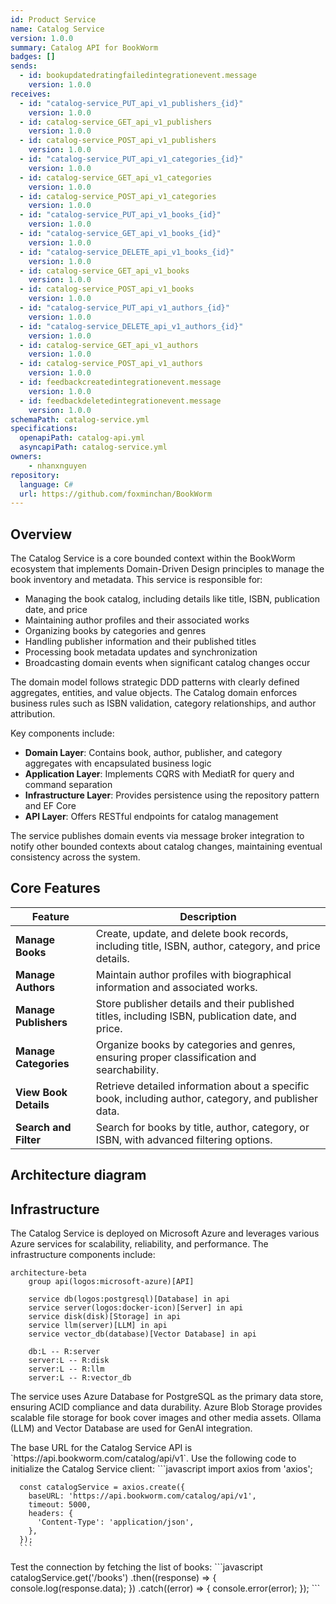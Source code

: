 ```yaml
---
id: Product Service
name: Catalog Service
version: 1.0.0
summary: Catalog API for BookWorm
badges: []
sends:
  - id: bookupdatedratingfailedintegrationevent.message
    version: 1.0.0
receives:
  - id: "catalog-service_PUT_api_v1_publishers_{id}"
    version: 1.0.0
  - id: catalog-service_GET_api_v1_publishers
    version: 1.0.0
  - id: catalog-service_POST_api_v1_publishers
    version: 1.0.0
  - id: "catalog-service_PUT_api_v1_categories_{id}"
    version: 1.0.0
  - id: catalog-service_GET_api_v1_categories
    version: 1.0.0
  - id: catalog-service_POST_api_v1_categories
    version: 1.0.0
  - id: "catalog-service_PUT_api_v1_books_{id}"
    version: 1.0.0
  - id: "catalog-service_GET_api_v1_books_{id}"
    version: 1.0.0
  - id: "catalog-service_DELETE_api_v1_books_{id}"
    version: 1.0.0
  - id: catalog-service_GET_api_v1_books
    version: 1.0.0
  - id: catalog-service_POST_api_v1_books
    version: 1.0.0
  - id: "catalog-service_PUT_api_v1_authors_{id}"
    version: 1.0.0
  - id: "catalog-service_DELETE_api_v1_authors_{id}"
    version: 1.0.0
  - id: catalog-service_GET_api_v1_authors
    version: 1.0.0
  - id: catalog-service_POST_api_v1_authors
    version: 1.0.0
  - id: feedbackcreatedintegrationevent.message
    version: 1.0.0
  - id: feedbackdeletedintegrationevent.message
    version: 1.0.0
schemaPath: catalog-service.yml
specifications:
  openapiPath: catalog-api.yml
  asyncapiPath: catalog-service.yml
owners:
    - nhanxnguyen
repository:
  language: C#
  url: https://github.com/foxminchan/BookWorm
---
```


<Tiles >
    <Tile icon="DocumentIcon" href={`/docs/services/${frontmatter.id}/${frontmatter.version}/changelog`}  title="View the changelog" description="Want to know the history of this service? View the change logs" />
    <Tile icon="UserGroupIcon" href="/docs/users/nhanxnguyen" title="Contact the author" description="Any questions? Feel free to contact the owners" />
    <Tile icon="BoltIcon" href={`/visualiser/services/${frontmatter.id}/${frontmatter.version}`} title={`Sends ${frontmatter.sends.length} messages`} description="This service sends messages to downstream consumers" />
    <Tile icon="BoltIcon"  href={`/visualiser/services/${frontmatter.id}/${frontmatter.version}`} title={`Receives ${frontmatter.receives.length} messages`} description="This service receives messages from other services" />
</Tiles>

## Overview

The Catalog Service is a core bounded context within the BookWorm ecosystem that implements Domain-Driven Design principles to manage the book inventory and metadata. This service is responsible for:

- Managing the book catalog, including details like title, ISBN, publication date, and price
- Maintaining author profiles and their associated works
- Organizing books by categories and genres
- Handling publisher information and their published titles
- Processing book metadata updates and synchronization
- Broadcasting domain events when significant catalog changes occur

The domain model follows strategic DDD patterns with clearly defined aggregates, entities, and value objects. The Catalog domain enforces business rules such as ISBN validation, category relationships, and author attribution.

Key components include:

- **Domain Layer**: Contains book, author, publisher, and category aggregates with encapsulated business logic
- **Application Layer**: Implements CQRS with MediatR for query and command separation
- **Infrastructure Layer**: Provides persistence using the repository pattern and EF Core
- **API Layer**: Offers RESTful endpoints for catalog management

The service publishes domain events via message broker integration to notify other bounded contexts about catalog changes, maintaining eventual consistency across the system.

## Core Features

| Feature               | Description                                                                                          |
| --------------------- | ---------------------------------------------------------------------------------------------------- |
| **Manage Books**      | Create, update, and delete book records, including title, ISBN, author, category, and price details. |
| **Manage Authors**    | Maintain author profiles with biographical information and associated works.                         |
| **Manage Publishers** | Store publisher details and their published titles, including ISBN, publication date, and price.     |
| **Manage Categories** | Organize books by categories and genres, ensuring proper classification and searchability.           |
| **View Book Details** | Retrieve detailed information about a specific book, including author, category, and publisher data. |
| **Search and Filter** | Search for books by title, author, category, or ISBN, with advanced filtering options.               |

## Architecture diagram

<NodeGraph />

## Infrastructure

The Catalog Service is deployed on Microsoft Azure and leverages various Azure services for scalability, reliability, and performance. The infrastructure components include:

```mermaid
architecture-beta
    group api(logos:microsoft-azure)[API]

    service db(logos:postgresql)[Database] in api
    service server(logos:docker-icon)[Server] in api
    service disk(disk)[Storage] in api
    service llm(server)[LLM] in api
    service vector_db(database)[Vector Database] in api

    db:L -- R:server
    server:L -- R:disk
    server:L -- R:llm
    server:L -- R:vector_db
```

The service uses Azure Database for PostgreSQL as the primary data store, ensuring ACID compliance and data durability. Azure Blob Storage provides scalable file storage for book cover images and other media assets. Ollama (LLM) and Vector Database are used for GenAI integration.

<Steps title="How to connect to Catalog Service">
  <Step title="Get the base URL">
    The base URL for the Catalog Service API is `https://api.bookworm.com/catalog/api/v1`.
  </Step>
  <Step title="Configure API client">
     Use the following code to initialize the Catalog Service client:
      ```javascript
      import axios from 'axios';

      const catalogService = axios.create({
        baseURL: 'https://api.bookworm.com/catalog/api/v1',
        timeout: 5000,
        headers: {
          'Content-Type': 'application/json',
        },
      });
      ```

  </Step>
  <Step title="Make a test request">
    Test the connection by fetching the list of books:
    ```javascript
    catalogService.get('/books')
      .then((response) => {
        console.log(response.data);
      })
      .catch((error) => {
        console.error(error);
      });
    ```
  </Step>
</Steps>
